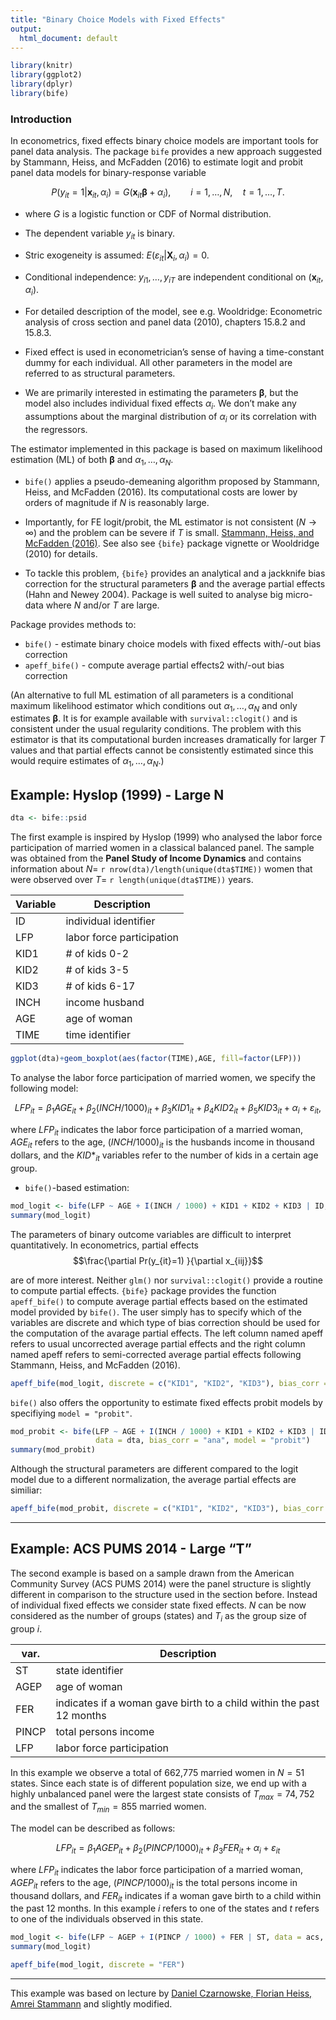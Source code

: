 ---
title: "Binary Choice Models with Fixed Effects"
output:
  html_document: default
---

```{r setup, include=FALSE}
library(knitr)
library(ggplot2)
library(dplyr)
library(bife)
```


### Introduction 

In econometrics, fixed effects binary choice models are important tools for panel data analysis. The package `bife` provides a new approach suggested by Stammann, Heiss, and McFadden (2016) to estimate logit and probit panel data models for binary-response variable

$$P(y_{it}=1|\mathbf{x}_{it},\alpha_i) = 
G(\mathbf{x}_{it}\mathbf{\beta}+\alpha_i), \qquad i=1, \dots, N, \quad t=1, \dots , T.$$

* where $G$ is a logistic function or CDF of Normal distribution.  

* The dependent variable $y_{it}$ is binary.   

* Stric exogeneity is assumed: $E(\varepsilon_{it}|\mathbf{X}_i,\alpha_i)=0$.  

* Conditional independence: $y_{i1}, \dots, y_{iT}$ are independent conditional on $(\mathbf{x}_{it},\alpha_i)$.

* For detailed description of the model, see e.g. Wooldridge: Econometric analysis of cross section and panel data (2010), chapters 15.8.2 and 15.8.3.

* Fixed effect is used in econometrician's sense of having a time-constant dummy for each individual. All other parameters in the model are referred to as structural parameters.


* We are primarily interested in estimating the parameters $\mathbf{\beta}$, but the model also includes individual fixed effects $\alpha_i$. We don't make any assumptions about the marginal distribution of $\alpha_i$ or its correlation with the regressors.

The estimator implemented in this package is based on maximum likelihood estimation (ML) of both $\mathbf{\beta}$ and $\alpha_1,\dots,\alpha_N$. 

* `bife()` applies a pseudo-demeaning algorithm proposed by Stammann, Heiss, and McFadden (2016). Its computational costs are lower by orders of magnitude if $N$ is reasonably large.

* Importantly, for FE logit/probit, the ML estimator is not consistent ($N\rightarrow \infty$) and  the problem can be severe if $T$ is small. [Stammann, Heiss, and McFadden (2016)](https://www.econstor.eu/bitstream/10419/145837/1/VfS_2016_pid_6909.pdf). See also see `{bife}` package vignette or Wooldridge (2010) for details. 

* To tackle this problem, `{bife}` provides an analytical and a jackknife bias correction for the structural parameters $\mathbf{\beta}$ and the average partial effects (Hahn and Newey 2004). Package is well suited to analyse big micro-data where $N$ and/or $T$ are large.

Package provides methods to:

  - `bife()`  - estimate binary choice models with fixed effects with/-out bias correction
  - `apeff_bife()`  - compute average partial effects2 with/-out bias correction


(An alternative to full ML estimation of all parameters is a conditional maximum likelihood estimator which conditions out $\alpha_1,\dots,\alpha_N$ and only estimates $\mathbf{\beta}$. It is for example available with `survival::clogit()` and is consistent under the usual regularity conditions. The problem with this estimator is that its computational burden increases dramatically for larger $T$ values and that partial effects cannot be consistently estimated since this would require estimates of $\alpha_1,\dots,\alpha_N$.)





## Example: Hyslop (1999) - Large N

```{r}
dta <- bife::psid
```

The first example is inspired by Hyslop (1999) who analysed the labor force participation of married women in a classical balanced panel. The sample was obtained from the **Panel Study of Income Dynamics** and contains information about $N=$ `r nrow(dta)/length(unique(dta$TIME))` women that were observed over $T=$ `r length(unique(dta$TIME))` years.

| Variable | Description                |
|----------|----------------------------|
| ID       | individual identifier      |
| LFP      | labor force participation  |
| KID1     | # of kids 0-2              |
| KID2     | # of kids 3-5              |
| KID3     | # of kids 6-17             |
| INCH     | income husband             |
| AGE      | age of woman               |
| TIME     | time identifier            |

```{r, warning=FALSE}
ggplot(dta)+geom_boxplot(aes(factor(TIME),AGE, fill=factor(LFP)))
```



To analyse the labor force participation of married women, we specify the following model:

$$LFP_{it}=\beta_1 AGE_{it}+\beta_2(INCH/1000)_{it}+\beta_3 KID1_{it}+\beta_4 KID2_{it}+\beta_5 KID3_{it}+\alpha_i+\varepsilon_{it},$$

where $LFP_{it}$ indicates the labor force participation of a married woman, $AGE_{it}$ refers to the age, $(INCH/1000)_{it}$ is the husbands income in thousand dollars, and the $KID\ast_{it}$ variables refer to the number of kids in a certain age group.


* `bife()`-based estimation:  


```{r}
mod_logit <- bife(LFP ~ AGE + I(INCH / 1000) + KID1 + KID2 + KID3 | ID, data = dta, bias_corr = "ana")
summary(mod_logit)
```

The parameters of binary outcome variables are difficult to interpret quantitatively. In econometrics, partial effects 
$$\frac{\partial Pr(y_{it}=1) }{\partial x_{iij}}$$

are of more interest. Neither `glm()` nor `survival::clogit()` provide a routine to compute partial effects. `{bife}` package provides the function `apeff_bife()` to compute average partial effects based on the estimated model provided by `bife()`. The user simply has to specify which of the variables are discrete and which type of bias correction should be used for the computation of the avarage partial effects. The left column named apeff refers to usual uncorrected average partial effects and the right column named apeff refers to semi-corrected average partial effects following Stammann, Heiss, and McFadden (2016).

```{r}
apeff_bife(mod_logit, discrete = c("KID1", "KID2", "KID3"), bias_corr = "ana")
```

`bife()` also offers the opportunity to estimate fixed effects probit models by specifiying `model = "probit"`.

```{r}
mod_probit <- bife(LFP ~ AGE + I(INCH / 1000) + KID1 + KID2 + KID3 | ID, 
                   data = dta, bias_corr = "ana", model = "probit")
summary(mod_probit)
```

Although the structural parameters are different compared to the logit model due to a different normalization, the average partial effects are similiar:

```{r}
apeff_bife(mod_probit, discrete = c("KID1", "KID2", "KID3"), bias_corr = "ana")
```

---

## Example: ACS PUMS 2014 - Large "T"

The second example is based on a sample drawn from the American Community Survey (ACS PUMS 2014) were the panel structure is slightly different in comparison to the structure used in the section before. Instead of individual fixed effects we consider state fixed effects. $N$ can be now considered as the number of groups (states) and $T_i$ as the group size of group $i$.

| var.  | Description                                                            |
|-------|------------------------------------------------------------------------|
| ST    | state identifier                                                       |
| AGEP  | age of woman                                                           |
| FER   | indicates if a woman gave birth to   a child within the past 12 months |
| PINCP | total persons income                                                   |
| LFP   | labor force participation                                              |


In this example we observe a total of 662,775 married women in $N=51$ states. Since each state is of different population size, we end up with a highly unbalanced panel were the largest state consists of $T_{max}=74,752$ and the smallest of $T_{min}=855$ married women.

The model can be described as follows:

$$LFP_{it}=\beta_1 AGEP_{it}+\beta_2(PINCP/1000)_{it}+\beta_3 FER_{it}+\alpha_i+\varepsilon_{it}$$

where $LFP_{it}$ indicates the labor force participation of a married woman, $AGEP_{it}$ refers to the age, $(PINCP/1000)_{it}$ is the total persons income in thousand dollars, and $FER_{it}$ indicates if a woman gave birth to a child within the past 12 months. In this example $i$ refers to one of the states and $t$ refers to one of the individuals observed in this state.


```{r}
mod_logit <- bife(LFP ~ AGEP + I(PINCP / 1000) + FER | ST, data = acs, bias_corr = "ana")
summary(mod_logit)
```


```{r}
apeff_bife(mod_logit, discrete = "FER")
```

---

This example was based on lecture by [Daniel Czarnowske, Florian Heiss, Amrei Stammann](https://cran.r-project.org/web/packages/bife/vignettes/bife_introduction.html) and slightly modified.